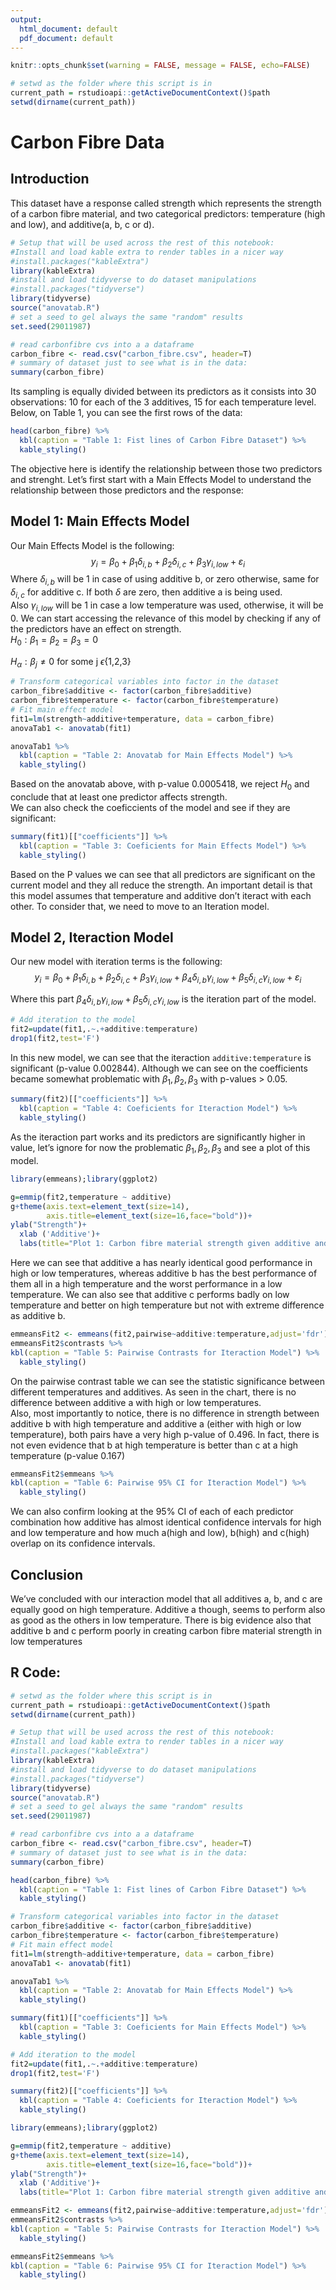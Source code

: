 ```yaml
---
output:
  html_document: default
  pdf_document: default
---
```

```r
knitr::opts_chunk$set(warning = FALSE, message = FALSE, echo=FALSE) 
```
```r
# setwd as the folder where this script is in
current_path = rstudioapi::getActiveDocumentContext()$path
setwd(dirname(current_path))
```

# Carbon Fibre Data  

## Introduction 

This dataset have a response called strength which represents the strength of a carbon fibre material, and two categorical predictors: temperature (high and low), and additive(a, b, c or d).


```r
# Setup that will be used across the rest of this notebook:
#Install and load kable extra to render tables in a nicer way
#install.packages("kableExtra")
library(kableExtra)
#install and load tidyverse to do dataset manipulations
#install.packages("tidyverse")
library(tidyverse)
source("anovatab.R")
# set a seed to gel always the same "random" results
set.seed(29011987)

# read carbonfibre cvs into a a dataframe
carbon_fibre <- read.csv("carbon_fibre.csv", header=T)
# summary of dataset just to see what is in the data:
summary(carbon_fibre)
```
Its sampling is equally divided between its predictors as it consists into 30 observations: 10 for each of the 3 additives, 15 for each temperature level. Below, on Table 1, you can see the first rows of the data:

```r
head(carbon_fibre) %>% 
  kbl(caption = "Table 1: Fist lines of Carbon Fibre Dataset") %>%
  kable_styling()

```

The objective here is identify the relationship between those two predictors and strenght. Let's first start with a Main Effects Model to understand the relationship between those predictors and the response:


## Model 1: Main Effects Model
Our Main Effects Model is the following:
$$ y_i = \beta_0 + \beta_1 \delta_{i,b} + \beta_2 \delta_{i,c} + \beta_3 \gamma_{i,low} + \varepsilon_i $$
Where $\delta_{i,b}$ will be 1 in case of using additive b, or zero otherwise, same for $\delta_{i,c}$ for additive c. If both $\delta$ are zero, then additive a is being used.  
Also $\gamma_{i,low}$ will be 1 in case a low temperature was used, otherwise, it will be 0.
We can start accessing the relevance of this model by checking if any of the predictors have an effect on strength.  
$H_0: \beta_1=\beta_2=\beta_3=0$  

$H_\alpha: \beta_j\neq0$ for some j $\epsilon${1,2,3}
```r
# Transform categorical variables into factor in the dataset
carbon_fibre$additive <- factor(carbon_fibre$additive)
carbon_fibre$temperature <- factor(carbon_fibre$temperature)
# Fit main effect model
fit1=lm(strength~additive+temperature, data = carbon_fibre)
anovaTab1 <- anovatab(fit1)
```
```r
anovaTab1 %>% 
  kbl(caption = "Table 2: Anovatab for Main Effects Model") %>%
  kable_styling()

```

Based on the anovatab above, with p-value 0.0005418, we reject $H_0$ and conclude that at least one predictor affects strength.  
We can also check the coeficcients of the model and see if they are significant:
```r
summary(fit1)[["coefficients"]] %>% 
  kbl(caption = "Table 3: Coeficients for Main Effects Model") %>%
  kable_styling()
```
Based on the P values we can see that all predictors are significant on the current model and they all reduce the strength.
An important detail is that this model assumes that temperature and additive don't iteract with each other. To consider that, we need to move to an Iteration model.  
  

## Model 2, Iteraction Model  
Our new model with iteration terms is the following:
$$ y_i = \beta_0 + \beta_1 \delta_{i,b} + \beta_2 \delta_{i,c} + \beta_3 \gamma_{i,low} + \beta_4 \delta_{i,b} \gamma_{i,low} + \beta_5 \delta_{i,c} \gamma_{i,low} + \varepsilon_i $$
  
Where this part $\beta_4 \delta_{i,b} \gamma_{i,low} + \beta_5 \delta_{i,c} \gamma_{i,low}$ is the iteration part of the model.  

```r
# Add iteration to the model 
fit2=update(fit1,.~.+additive:temperature)
drop1(fit2,test='F')

```
In this new model, we can see that the iteraction `additive:temperature` is significant (p-value 0.002844). Although we can see on the coefficients became somewhat problematic with $\beta_1,\beta_2,\beta_3$ with p-values > 0.05.
```r
summary(fit2)[["coefficients"]] %>% 
  kbl(caption = "Table 4: Coeficients for Iteraction Model") %>%
  kable_styling()
```

As the iteraction part works and its predictors are significantly higher in value, let's ignore for now the problematic $\beta_1,\beta_2,\beta_3$ and see a plot of this model.

```r
library(emmeans);library(ggplot2)

g=emmip(fit2,temperature ~ additive)
g+theme(axis.text=element_text(size=14),
        axis.title=element_text(size=16,face="bold"))+
ylab("Strength")+
  xlab ('Additive')+
  labs(title="Plot 1: Carbon fibre material strength given additive and temperature")
```
  
Here we can see that additive a has nearly identical good performance in high or low temperatures, whereas additive b has the best performance of them all in a high temperature and the worst performance in a low temperature. We can also see that additive c performs badly on low temperature and better on high temperature but not with extreme difference as additive b.  


```r
emmeansFit2 <- emmeans(fit2,pairwise~additive:temperature,adjust='fdr')
emmeansFit2$contrasts %>%
kbl(caption = "Table 5: Pairwise Contrasts for Iteraction Model") %>%
  kable_styling()
```
On the pairwise contrast table we can see the statistic significance between different temperatures and additives. As seen in the chart, there is no difference between additive a with high or low temperatures.  
Also, most importantly to notice, there is no difference in strength between additive b with high temperature and additive a (either with high or low temperature), both pairs have a very high p-value of 0.496. In fact, there is not even evidence that b at high temperature is better than c at a high temperature (p-value 0.167)

```r
emmeansFit2$emmeans %>%
kbl(caption = "Table 6: Pairwise 95% CI for Iteraction Model") %>%
  kable_styling()
```
We can also confirm looking at the 95% CI of each of each predictor combination how additive has almost identical confidence intervals for high and low temperature and how much a(high and low), b(high) and c(high) overlap on its confidence intervals.

## Conclusion  
We've concluded with our interaction model that all additives a, b, and c are equally good on high temperature. Additive a though, seems to perform also as good as the others in low temperature. There is big evidence also that additive b and c perform poorly in creating carbon fibre material strength in low temperatures

\newpage
  
  

## R Code:  

```r
# setwd as the folder where this script is in
current_path = rstudioapi::getActiveDocumentContext()$path
setwd(dirname(current_path))
```
  

```r
# Setup that will be used across the rest of this notebook:
#Install and load kable extra to render tables in a nicer way
#install.packages("kableExtra")
library(kableExtra)
#install and load tidyverse to do dataset manipulations
#install.packages("tidyverse")
library(tidyverse)
source("anovatab.R")
# set a seed to gel always the same "random" results
set.seed(29011987)

# read carbonfibre cvs into a a dataframe
carbon_fibre <- read.csv("carbon_fibre.csv", header=T)
# summary of dataset just to see what is in the data:
summary(carbon_fibre)
```
  

```r
head(carbon_fibre) %>% 
  kbl(caption = "Table 1: Fist lines of Carbon Fibre Dataset") %>%
  kable_styling()

```
  

```r
# Transform categorical variables into factor in the dataset
carbon_fibre$additive <- factor(carbon_fibre$additive)
carbon_fibre$temperature <- factor(carbon_fibre$temperature)
# Fit main effect model
fit1=lm(strength~additive+temperature, data = carbon_fibre)
anovaTab1 <- anovatab(fit1)
```
  

```r
anovaTab1 %>% 
  kbl(caption = "Table 2: Anovatab for Main Effects Model") %>%
  kable_styling()

```
  

```r
summary(fit1)[["coefficients"]] %>% 
  kbl(caption = "Table 3: Coeficients for Main Effects Model") %>%
  kable_styling()
```
  

```r
# Add iteration to the model 
fit2=update(fit1,.~.+additive:temperature)
drop1(fit2,test='F')
```
  

```r
summary(fit2)[["coefficients"]] %>% 
  kbl(caption = "Table 4: Coeficients for Iteraction Model") %>%
  kable_styling()
```
  

```r
library(emmeans);library(ggplot2)

g=emmip(fit2,temperature ~ additive)
g+theme(axis.text=element_text(size=14),
        axis.title=element_text(size=16,face="bold"))+
ylab("Strength")+
  xlab ('Additive')+
  labs(title="Plot 1: Carbon fibre material strength given additive and temperature")
```
  

```r
emmeansFit2 <- emmeans(fit2,pairwise~additive:temperature,adjust='fdr')
emmeansFit2$contrasts %>%
kbl(caption = "Table 5: Pairwise Contrasts for Iteraction Model") %>%
  kable_styling()
```
  

```r
emmeansFit2$emmeans %>%
kbl(caption = "Table 6: Pairwise 95% CI for Iteraction Model") %>%
  kable_styling()
```
